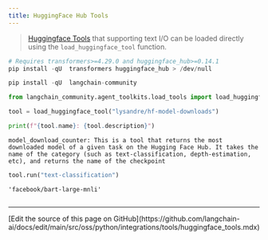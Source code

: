 ```yaml
---
title: HuggingFace Hub Tools
---
```


>[Huggingface Tools](https://huggingface.co/docs/transformers/v4.29.0/en/custom_tools) that supporting text I/O can be
loaded directly using the `load_huggingface_tool` function.

```python
# Requires transformers>=4.29.0 and huggingface_hub>=0.14.1
pip install -qU  transformers huggingface_hub > /dev/null
```

```python
pip install -qU  langchain-community
```

```python
from langchain_community.agent_toolkits.load_tools import load_huggingface_tool

tool = load_huggingface_tool("lysandre/hf-model-downloads")

print(f"{tool.name}: {tool.description}")
```

```output
model_download_counter: This is a tool that returns the most downloaded model of a given task on the Hugging Face Hub. It takes the name of the category (such as text-classification, depth-estimation, etc), and returns the name of the checkpoint
```

```python
tool.run("text-classification")
```

```output
'facebook/bart-large-mnli'
```

```python

```

---

<Callout icon="pen-to-square" iconType="regular">
  [Edit the source of this page on GitHub](https://github.com/langchain-ai/docs/edit/main/src/oss/python/integrations/tools/huggingface_tools.mdx)
</Callout>
